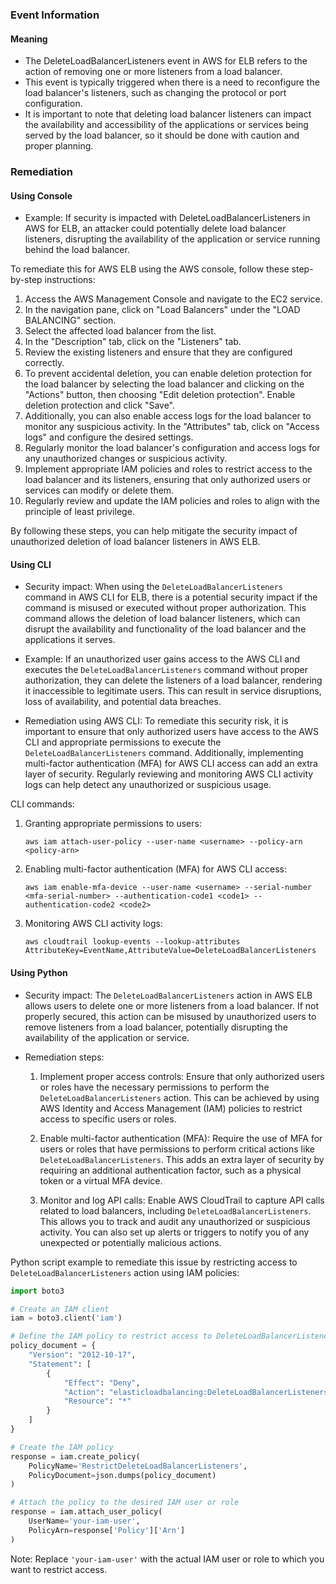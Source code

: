 
### Event Information

#### Meaning

- The DeleteLoadBalancerListeners event in AWS for ELB refers to the action of removing one or more listeners from a load balancer.
- This event is typically triggered when there is a need to reconfigure the load balancer's listeners, such as changing the protocol or port configuration.
- It is important to note that deleting load balancer listeners can impact the availability and accessibility of the applications or services being served by the load balancer, so it should be done with caution and proper planning.

### Remediation

#### Using Console

- Example: If security is impacted with DeleteLoadBalancerListeners in AWS for ELB, an attacker could potentially delete load balancer listeners, disrupting the availability of the application or service running behind the load balancer.

To remediate this for AWS ELB using the AWS console, follow these step-by-step instructions:

1. Access the AWS Management Console and navigate to the EC2 service.
2. In the navigation pane, click on "Load Balancers" under the "LOAD BALANCING" section.
3. Select the affected load balancer from the list.
4. In the "Description" tab, click on the "Listeners" tab.
5. Review the existing listeners and ensure that they are configured correctly.
6. To prevent accidental deletion, you can enable deletion protection for the load balancer by selecting the load balancer and clicking on the "Actions" button, then choosing "Edit deletion protection". Enable deletion protection and click "Save".
7. Additionally, you can also enable access logs for the load balancer to monitor any suspicious activity. In the "Attributes" tab, click on "Access logs" and configure the desired settings.
8. Regularly monitor the load balancer's configuration and access logs for any unauthorized changes or suspicious activity.
9. Implement appropriate IAM policies and roles to restrict access to the load balancer and its listeners, ensuring that only authorized users or services can modify or delete them.
10. Regularly review and update the IAM policies and roles to align with the principle of least privilege.

By following these steps, you can help mitigate the security impact of unauthorized deletion of load balancer listeners in AWS ELB.

#### Using CLI

- Security impact: When using the `DeleteLoadBalancerListeners` command in AWS CLI for ELB, there is a potential security impact if the command is misused or executed without proper authorization. This command allows the deletion of load balancer listeners, which can disrupt the availability and functionality of the load balancer and the applications it serves.

- Example: If an unauthorized user gains access to the AWS CLI and executes the `DeleteLoadBalancerListeners` command without proper authorization, they can delete the listeners of a load balancer, rendering it inaccessible to legitimate users. This can result in service disruptions, loss of availability, and potential data breaches.

- Remediation using AWS CLI: To remediate this security risk, it is important to ensure that only authorized users have access to the AWS CLI and appropriate permissions to execute the `DeleteLoadBalancerListeners` command. Additionally, implementing multi-factor authentication (MFA) for AWS CLI access can add an extra layer of security. Regularly reviewing and monitoring AWS CLI activity logs can help detect any unauthorized or suspicious usage.

CLI commands:
1. Granting appropriate permissions to users:
   ```
   aws iam attach-user-policy --user-name <username> --policy-arn <policy-arn>
   ```

2. Enabling multi-factor authentication (MFA) for AWS CLI access:
   ```
   aws iam enable-mfa-device --user-name <username> --serial-number <mfa-serial-number> --authentication-code1 <code1> --authentication-code2 <code2>
   ```

3. Monitoring AWS CLI activity logs:
   ```
   aws cloudtrail lookup-events --lookup-attributes AttributeKey=EventName,AttributeValue=DeleteLoadBalancerListeners
   ```

#### Using Python

- Security impact: The `DeleteLoadBalancerListeners` action in AWS ELB allows users to delete one or more listeners from a load balancer. If not properly secured, this action can be misused by unauthorized users to remove listeners from a load balancer, potentially disrupting the availability of the application or service.

- Remediation steps:
  1. Implement proper access controls: Ensure that only authorized users or roles have the necessary permissions to perform the `DeleteLoadBalancerListeners` action. This can be achieved by using AWS Identity and Access Management (IAM) policies to restrict access to specific users or roles.
  
  2. Enable multi-factor authentication (MFA): Require the use of MFA for users or roles that have permissions to perform critical actions like `DeleteLoadBalancerListeners`. This adds an extra layer of security by requiring an additional authentication factor, such as a physical token or a virtual MFA device.
  
  3. Monitor and log API calls: Enable AWS CloudTrail to capture API calls related to load balancers, including `DeleteLoadBalancerListeners`. This allows you to track and audit any unauthorized or suspicious activity. You can also set up alerts or triggers to notify you of any unexpected or potentially malicious actions.

Python script example to remediate this issue by restricting access to `DeleteLoadBalancerListeners` action using IAM policies:

```python
import boto3

# Create an IAM client
iam = boto3.client('iam')

# Define the IAM policy to restrict access to DeleteLoadBalancerListeners
policy_document = {
    "Version": "2012-10-17",
    "Statement": [
        {
            "Effect": "Deny",
            "Action": "elasticloadbalancing:DeleteLoadBalancerListeners",
            "Resource": "*"
        }
    ]
}

# Create the IAM policy
response = iam.create_policy(
    PolicyName='RestrictDeleteLoadBalancerListeners',
    PolicyDocument=json.dumps(policy_document)
)

# Attach the policy to the desired IAM user or role
response = iam.attach_user_policy(
    UserName='your-iam-user',
    PolicyArn=response['Policy']['Arn']
)
```

Note: Replace `'your-iam-user'` with the actual IAM user or role to which you want to restrict access.

